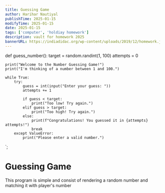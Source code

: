 ```yaml
---
title: Guessing Game
author: Harihar Nautiyal
publishTime: 2025-01-15
modifyTime: 2025-01-15
date: 2025-01-15
tags: ['computer', 'holdiay homework']
description: vault for homework 2025
bannerURL: https://indiadidac.org/wp-content/uploads/2019/12/homework.jpg
---
```


def guess_number():
    target = random.randint(1, 100)
    attempts = 0
    
    print("Welcome to the Number Guessing Game!")
    print("I'm thinking of a number between 1 and 100.")
    
    while True:
        try:
            guess = int(input("Enter your guess: "))
            attempts += 1
            
            if guess < target:
                print("Too low! Try again.")
            elif guess > target:
                print("Too high! Try again.")
            else:
                print(f"Congratulations! You guessed it in {attempts} attempts!")
                break
        except ValueError:
            print("Please enter a valid number.")
`;

# Guessing Game 
This program is simple and consist of rendering a random number and matching it with player's number

<CodeBlock
        language="python"
        filename="guessingGame.py"
        code={game}
/>

# 